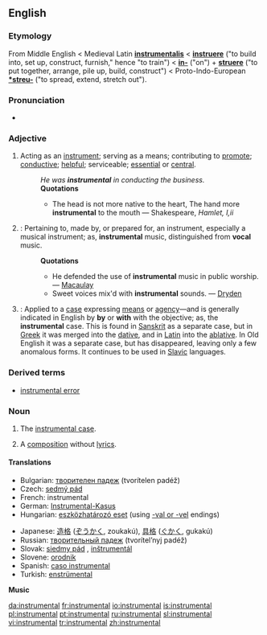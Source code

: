 ==English==

===Etymology===
From Middle English < Medieval Latin '''[[instrumentalis]]''' < '''[[instruere]]''' ("to build into, set up, construct, furnish," hence "to train") < '''[[in-]]''' ("on") + '''[[struere]]''' ("to put together, arrange, pile up, build, construct") < Proto-Indo-European '''[[Wiktionary Appendix:Proto-Indo-European roots|*streu-]]''' ("to spread, extend, stretch out").

===Pronunciation===
*{{audio|en-us-instrumental.ogg|Audio (US)}}

===Adjective===
{{en-adj}}

# Acting as an [[instrument]]; serving as a means; contributing to [[promote]]; [[conductive]]; [[helpful]]; serviceable; [[essential]] or [[central]].
#:''He was '''instrumental''' in conducting the business.''
#:'''Quotations'''
#:*The head is not more native to the heart, The hand more '''instrumental''' to the mouth &mdash; Shakespeare, ''Hamlet, I,ii''
# {{Music}}: Pertaining to, made by, or prepared for, an instrument, especially a musical instrument; as, '''instrumental''' music, distinguished from '''vocal''' music.
#:'''Quotations'''
#:*He defended the use of '''instrumental''' music in public worship. &mdash; [[Macaulay]]
#:*Sweet voices mix'd with '''instrumental''' sounds. &mdash; [[Dryden]]
# {{Grammar}}: Applied to a [[case]] expressing [[means]] or [[agency]]—and is generally indicated in English by '''by''' or '''with''' with the objective; as, the '''instrumental''' case. This is found in [[Sanskrit]] as a separate case, but in [[Greek]] it was merged into the [[dative]], and in [[Latin]] into the [[ablative]]. In Old English it was a separate case, but has disappeared, leaving only a few anomalous forms. It continues to be used in [[Slavic]] languages.

===Derived terms===
*[[instrumental error]] <!--those errors in instrumental measurements, etc., which arise, exclusively from want of mathematical accuracy in an instrument.-->

===Noun===
{{en-noun|s|-}}

# {{context|uncountable|grammar}} The [[instrumental case]].
# {{context|countable|music}} A [[composition]] without [[lyrics]].

====Translations====
{{trans-top|Grammar}}
*Bulgarian: [[творителен падеж]] (tvorítelen padéž) {{m}}
*Czech: [[sedmý pád]] {{m}}
*French: instrumental {{m}}
*German: [[Instrumental-Kasus]] {{m}}
*Hungarian: [[eszközhatározó eset]] (using [[-vel|-val or -vel]] endings)
{{trans-mid}}
*Japanese: [[造格]] ([[ぞうかく]], zoukakú), [[具格]] ([[ぐかく]], gukakú)
*Russian: [[творительный падеж]] (tvorítel’nyj padéž) {{m}}
*Slovak: [[siedmy pád]] {{m}}, [[inštrumentál]] {{m}}
*Slovene: [[orodnik]] {{m}}
*Spanish: [[caso instrumental]] {{m}}
*Turkish: [[enstrümental]]
{{trans-bottom}}

'''Music'''

[[da:instrumental]]
[[fr:instrumental]]
[[io:instrumental]]
[[is:instrumental]]
[[pl:instrumental]]
[[pt:instrumental]]
[[ru:instrumental]]
[[sl:instrumental]]
[[vi:instrumental]]
[[tr:instrumental]]
[[zh:instrumental]]